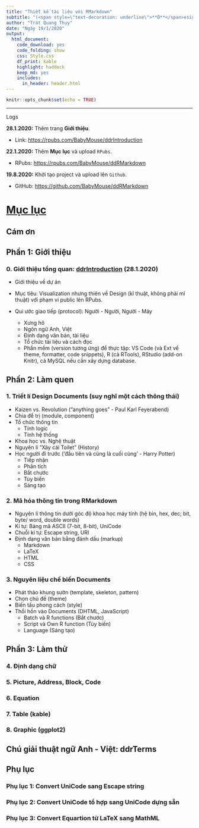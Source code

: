 ```yaml
---
title: "Thiết kế tài liệu với RMarkdown"
subtitle: "(<span style=\"text-decoration: underline\">**D**</span>esign <span style=\"text-decoration: underline\">**D**</span>ocuments with <span style=\"text-decoration: underline\">**RMarkdown**</span>)"
author: "Trát Quang Thụy"
date: "Ngày 19/1/2020"
output: 
  html_document: 
    code_download: yes
    code_folding: show
    css: Style.css
    df_print: kable
    highlight: haddock
    keep_md: yes
    includes:
      in_header: header.html
---
```


```r
knitr::opts_chunk$set(echo = TRUE)
```

---

<div class="logs">
<div class="logs-caption">Logs</div>
<div class="logs-content scroll">
**28.1.2020:** Thêm trang **Giới thiệu**.

- Link: <a target="_parent" href="https://rpubs.com/BabyMouse/ddrIntroduction">https://rpubs.com/BabyMouse/ddrIntroduction</a>

**22.1.2020:** Thêm **Mục lục** và upload `RPubs`.

- RPubs: <a target="_parent" href="https://rpubs.com/BabyMouse/ddRMarkdown">https://rpubs.com/BabyMouse/ddRMarkdown</a>

**19.8.2020:** Khởi tạo project và upload lên `Github`.

- GitHub: <a target="_parent" href="https://github.com/BabyMouse/ddRMarkdown">https://github.com/BabyMouse/ddRMarkdown</a>

</div></div>

# **<a target="_parent" href="https://rpubs.com/BabyMouse/ddRMarkdown">Mục lục</a>**

## **Cám ơn**

## **Phần 1:** Giới thiệu

### **0. Giới thiệu tổng quan:** <a target="_parent" href="https://rpubs.com/BabyMouse/ddrIntroduction">ddrIntroduction</a> (<span class="update">28.1.2020</span>)

* Giới thiệu về dự án
	
* Mục tiêu: Visualization nhưng thiên về Design (kĩ thuật, không phải mĩ thuật) với phạm vi public lên RPubs.
	
* Qui ước giao tiếp (protocol): Người - Người, Người - Máy
	
	* Xưng hô
	* Ngôn ngữ Anh, Việt
	* Định dạng văn bản, tài liệu
	* Tổ chức tài liệu và cách đọc
	* Phần mềm (version tương ứng) để thực tập: VS Code (và Ext về theme, formatter, code snippets), R (cả RTools), RStudio (add-on Knitr), cả MySQL nếu cần xây dựng database.

## **Phần 2:** Làm quen

### **1.** Triết lí Design Documents (suy nghĩ một cách thông thái)

* Kaizen vs. Revolution ("anything goes" - Paul Karl Feyerabend)
* Chia để trị (module, component)
* Tổ chức thông tin 
	* Tính logic
	* Tính hệ thống
* Khoa học vs. Nghệ thuật
* Nguyên lí "Xây cái Toilet" (History)
* Học người đi trước ('đầu tiên và cũng là cuối cùng' - Harry Potter)
	- Tiếp nhận
	- Phân tích
	- Bắt chước
	- Tùy biến 
	- Sáng tạo 

### **2.** Mã hóa thông tin trong RMarkdown 

* Nguyên lí thông tin dưới góc độ khoa học máy tính (hệ bin, hex, dec; bit, byte/ word, double words)
* Kí tự: Bảng mã ASCII (7-bit, 8-bit), UniCode
* Chuỗi kí tự: Escape string, URI
* Định dạng văn bản bằng đánh dấu (markup)
	* Markdown
	* LaTeX
	* HTML
	* CSS

### **3.** Nguyên liệu chế biến Documents

* Phát thảo khung sườn (template, skeleton, pattern)
* Chọn chủ đề (theme)
* Biến tấu phong cách (style)
* Thổi hồn vào Documents (DHTML, JavaScript)
	* Batch và R functions (Bắt chước)
	* Script và Own R function (Tùy biến)
	* Language (Sáng tạo)

## **Phần 3:** Làm thử

### **4.** Định dạng chữ

### **5.** Picture, Address, Block, Code

### **6.** Equation 

### **7.** Table (kable)

### **8.** Graphic (ggplot2)

## **Chú giải thuật ngữ Anh - Việt**: ddrTerms

## **Phụ lục**

### **Phụ lục 1**: Convert UniCode sang Escape string 

### **Phụ lục 2**: Convert UniCode tổ hợp sang UniCode dựng sẵn 

### **Phụ lục 3**: Convert Equartion từ LaTeX sang MathML

<br/><br/><br/><br/>



 